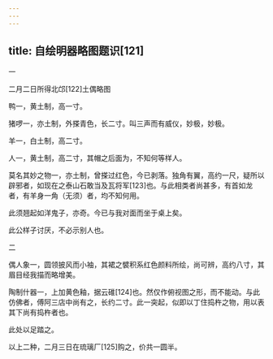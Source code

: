 ```yaml
---
---
---
```

title: 自绘明器略图题识[121]
---




一

二月二日所得北邙[122]土偶略图

鸭一，黄土制，高一寸。

猪啰一，亦土制，外搽青色，长二寸。叫三声而有威仪，妙极，妙极。

羊一，白土制，高二寸。

人一，黄土制，高二寸，其帽之后面为，不知何等样人。

莫名其妙之物一，亦土制，曾搽过红色，今已剥落。独角有翼，高约一尺，疑所以辟邪者，如现在之泰山石敢当及瓦将军[123]也。与此相类者尚甚多，有首如龙者，有羊身一角（无须）者，均不知何用。

此须翘起如洋鬼子，亦奇。今已与我对面而坐于桌上矣。

此公样子讨厌，不必示别人也。





二


偶人象一，圆领披风而小袖，其裙之襞积系红色颜料所绘，尚可辨，高约八寸，其眉目经我描而略增美。

陶制什器一，上加黄色釉，据云碓[124]也。然仅作俯视图之形，而不能动。与此仿佛者，傅阿三店中尚有之，长约二寸。此一突起，似即以丁住捣杵之物，用以表其下尚有捣杵者也。

此处以足踏之。

以上二种，二月三日在琉璃厂[125]购之，价共一圆半。